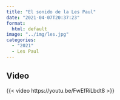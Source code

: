 ```yaml
---
title: "El sonido de la Les Paul"
date: "2021-04-07T20:37:23"
format: 
  html: default
image: "../img/les.jpg"
categories:
  - "2021"
  - Les Paul
---
```


## Video

{{< video https://youtu.be/FwEfRiLbdt8 >}}
